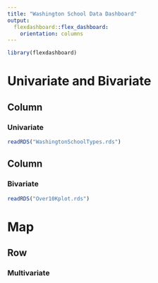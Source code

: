 ```yaml
---
title: "Washington School Data Dashboard"
output: 
  flexdashboard::flex_dashboard:
    orientation: columns
---
```


```r
library(flexdashboard)
```

[comment]: first page notice use of ===

Univariate and Bivariate
=====================================

Column {.tabset}
-----------------------------------------------------------------------

### Univariate

```r
readRDS("WashingtonSchoolTypes.rds")
```

Column {data-width=350}
-----------------------------------------------------------------------

### Bivariate

```r
readRDS("Over10Kplot.rds")
```

Map {data-orientation=rows}
=====================================

Row
-----------------------------------------------------------------------

### Multivariate

```r

```


